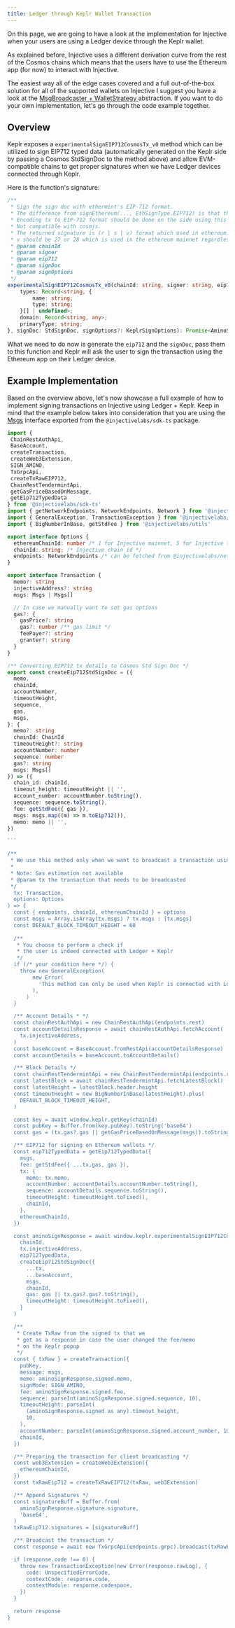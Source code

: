 ```yaml
---
title: Ledger through Keplr Wallet Transaction
---
```


On this page, we are going to have a look at the implementation for Injective when your users are using a Ledger device through the Keplr wallet.

As explained before, Injective uses a different derivation curve from the rest of the Cosmos chains which means that the users have to use the Ethereum app (for now) to interact with Injective.

The easiest way all of the edge cases covered and a full out-of-the-box solution for all of the supported wallets on Injective I suggest you have a look at the [MsgBroadcaster + WalletStrategy ](./msgbroadcaster.md#msgbroadcaster-+-wallet-strategy)abstraction. If you want to do your own implementation, let's go through the code example together.

## Overview

Keplr exposes a `experimentalSignEIP712CosmosTx_v0` method which can be utilized to sign EIP712 typed data (automatically generated on the Keplr side by passing a Cosmos StdSignDoc to the method above) and allow EVM-compatible chains to get proper signatures when we have Ledger devices connected through Keplr.

Here is the function's signature:

```typescript
/**
 * Sign the sign doc with ethermint's EIP-712 format.
 * The difference from signEthereum(..., EthSignType.EIP712) is that this api returns a new sign doc changed by the user's fee setting and the signature for that sign doc.
 * Encoding tx to EIP-712 format should be done on the side using this api.
 * Not compatible with cosmjs.
 * The returned signature is (r | s | v) format which used in ethereum.
 * v should be 27 or 28 which is used in the ethereum mainnet regardless of chain.
 * @param chainId
 * @param signer
 * @param eip712
 * @param signDoc
 * @param signOptions
 */
experimentalSignEIP712CosmosTx_v0(chainId: string, signer: string, eip712: {
    types: Record<string, {
        name: string;
        type: string;
    }[] | undefined>;
    domain: Record<string, any>;
    primaryType: string;
}, signDoc: StdSignDoc, signOptions?: KeplrSignOptions): Promise<AminoSignResponse>;


```

What we need to do now is generate the `eip712` and the `signDoc`, pass them to this function and Keplr will ask the user to sign the transaction using the Ethereum app on their Ledger device.

## Example Implementation

Based on the overview above, let's now showcase a full example of how to implement signing transactions on Injective using Ledger + Keplr. Keep in mind that the example below takes into consideration that you are using the [Msgs](https://github.com/InjectiveLabs/injective-ts/blob/master/packages/sdk-ts/src/core/modules/msgs.ts#L60) interface exported from the `@injectivelabs/sdk-ts` package.

````typescript
import { 
 ChainRestAuthApi,
 BaseAccount,
 createTransaction,
 createWeb3Extension,
 SIGN_AMINO,
 TxGrpcApi,
 createTxRawEIP712,
 ChainRestTendermintApi,
 getGasPriceBasedOnMessage,
 getEip712TypedData
} from '@injectivelabs/sdk-ts'
import { getNetworkEndpoints, NetworkEndpoints, Network } from '@injectivelabs/networks'
import { GeneralException, TransactionException } from '@injectivelabs/exceptions'
import { BigNumberInBase, getStdFee } from '@injectivelabs/utils'

export interface Options {
  ethereumChainId: number /* 1 for Injective mainnet, 5 for Injective testnet */
  chainId: string; /* Injective chain id */
  endpoints: NetworkEndpoints /* can be fetched from @injectivelabs/networks based on the Network */
}

export interface Transaction {
  memo?: string
  injectiveAddress?: string
  msgs: Msgs | Msgs[]

  // In case we manually want to set gas options
  gas?: {
    gasPrice?: string
    gas?: number /** gas limit */
    feePayer?: string
    granter?: string
  }
}

/** Converting EIP712 tx details to Cosmos Std Sign Doc */
export const createEip712StdSignDoc = ({
  memo,
  chainId,
  accountNumber,
  timeoutHeight,
  sequence,
  gas,
  msgs,
}: {
  memo?: string
  chainId: ChainId
  timeoutHeight?: string
  accountNumber: number
  sequence: number
  gas?: string
  msgs: Msgs[]
}) => ({
  chain_id: chainId,
  timeout_height: timeoutHeight || '',
  account_number: accountNumber.toString(),
  sequence: sequence.toString(),
  fee: getStdFee({ gas }),
  msgs: msgs.map((m) => m.toEip712()),
  memo: memo || '',
})

```

/**
 * We use this method only when we want to broadcast a transaction using Ledger on Keplr for Injective
 *
 * Note: Gas estimation not available
 * @param tx the transaction that needs to be broadcasted
 */
  tx: Transaction,
  options: Options
) => {
  const { endpoints, chainId, ethereumChainId } = options
  const msgs = Array.isArray(tx.msgs) ? tx.msgs : [tx.msgs]
  const DEFAULT_BLOCK_TIMEOUT_HEIGHT = 60
  
  /**
   * You choose to perform a check if 
   * the user is indeed connected with Ledger + Keplr
   */
  if (/* your condition here */) {
    throw new GeneralException(
        new Error(
          'This method can only be used when Keplr is connected with Ledger',
        ),
      )
  }

  /** Account Details * */
  const chainRestAuthApi = new ChainRestAuthApi(endpoints.rest)
  const accountDetailsResponse = await chainRestAuthApi.fetchAccount(
    tx.injectiveAddress,
  )
  const baseAccount = BaseAccount.fromRestApi(accountDetailsResponse)
  const accountDetails = baseAccount.toAccountDetails()

  /** Block Details */
  const chainRestTendermintApi = new ChainRestTendermintApi(endpoints.rest)
  const latestBlock = await chainRestTendermintApi.fetchLatestBlock()
  const latestHeight = latestBlock.header.height
  const timeoutHeight = new BigNumberInBase(latestHeight).plus(
    DEFAULT_BLOCK_TIMEOUT_HEIGHT,
  )

  const key = await window.keplr.getKey(chainId)
  const pubKey = Buffer.from(key.pubKey).toString('base64')
  const gas = (tx.gas?.gas || getGasPriceBasedOnMessage(msgs)).toString()

  /** EIP712 for signing on Ethereum wallets */
  const eip712TypedData = getEip712TypedData({
    msgs,
    fee: getStdFee({ ...tx.gas, gas }),
    tx: {
      memo: tx.memo,
      accountNumber: accountDetails.accountNumber.toString(),
      sequence: accountDetails.sequence.toString(),
      timeoutHeight: timeoutHeight.toFixed(),
      chainId,
    },
    ethereumChainId,
  })

  const aminoSignResponse = await window.keplr.experimentalSignEIP712CosmosTx_v0(
    chainId, 
    tx.injectiveAddress,
    eip712TypedData,
    createEip712StdSignDoc({
      ...tx,
      ...baseAccount,
      msgs,
      chainId,
      gas: gas || tx.gas?.gas?.toString(),
      timeoutHeight: timeoutHeight.toFixed(),
    }
  )

  /**
   * Create TxRaw from the signed tx that we
   * get as a response in case the user changed the fee/memo
   * on the Keplr popup
   */
  const { txRaw } = createTransaction({
    pubKey,
    message: msgs,
    memo: aminoSignResponse.signed.memo,
    signMode: SIGN_AMINO,
    fee: aminoSignResponse.signed.fee,
    sequence: parseInt(aminoSignResponse.signed.sequence, 10),
    timeoutHeight: parseInt(
      (aminoSignResponse.signed as any).timeout_height,
      10,
    ),
    accountNumber: parseInt(aminoSignResponse.signed.account_number, 10),
    chainId,
  })

  /** Preparing the transaction for client broadcasting */
  const web3Extension = createWeb3Extension({
    ethereumChainId,
  })
  const txRawEip712 = createTxRawEIP712(txRaw, web3Extension)

  /** Append Signatures */
  const signatureBuff = Buffer.from(
    aminoSignResponse.signature.signature,
    'base64',
  )
  txRawEip712.signatures = [signatureBuff]

  /** Broadcast the transaction */
  const response = await new TxGrpcApi(endpoints.grpc).broadcast(txRawEip712)

  if (response.code !== 0) {
    throw new TransactionException(new Error(response.rawLog), {
      code: UnspecifiedErrorCode,
      contextCode: response.code,
      contextModule: response.codespace,
    })
  }

  return response
}
````
